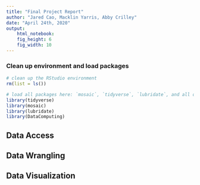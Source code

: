 ```yaml
---
title: "Final Project Report"
author: "Jared Cao, Macklin Yarris, Abby Crilley"
date: "April 24th, 2020"
output: 
    html_notebook:
    fig_height: 6
    fig_width: 10
---
```

### Clean up environment and load packages
```r
# clean up the RStudio environment 
rm(list = ls())

# load all packages here: `mosaic`, `tidyverse`, `lubridate`, and all others used
library(tidyverse)
library(mosaic)
library(lubridate)
library(DataComputing)
```

## Data Access



## Data Wrangling



## Data Visualization
